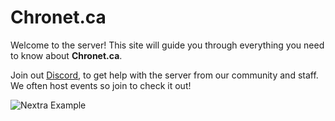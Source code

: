 
# Chronet.ca

Welcome to the server! This site will guide you through everything you need to know about **Chronet.ca**.

Join out [Discord](https://discord.gg/TAc6xTcTNk), to get help with the server from our community and staff. We often host events so join to check it out!

<Bleed>![Nextra Example](../public/demo.png)</Bleed>
